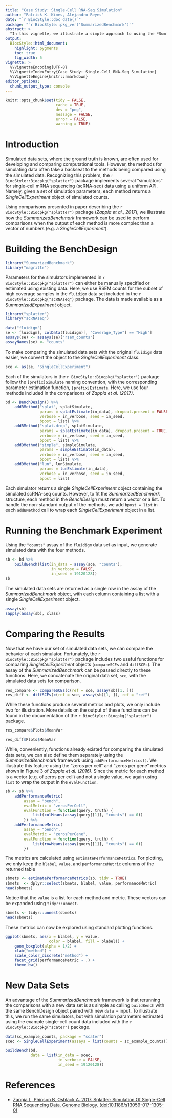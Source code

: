 ```yaml
---
title: "Case Study: Single-Cell RNA-Seq Simulation"
author: "Patrick K. Kimes, Alejandro Reyes"
date: "`r BiocStyle::doc_date()`"
package: "`r BiocStyle::pkg_ver('SummarizedBenchmark')`"
abstract: >
  "In this vignette, we illustrate a simple approach to using the *SummarizedBenchmark* framework for organizing benchmarks with complex outputs, i.e. when methods return non-vector-like objects. This approach is demonstrated with a comparison of simulation methods implemented in the `r BiocStyle::Biocpkg("splatter")` package. SummarizedBenchmark package version: `r packageVersion("SummarizedBenchmark")`"
output:
  BiocStyle::html_document:
    highlight: pygments
    toc: true
    fig_width: 5
vignette: >
  %\VignetteEncoding{UTF-8}
  %\VignetteIndexEntry{Case Study: Single-Cell RNA-Seq Simulation}
  %\VignetteEngine{knitr::rmarkdown}
editor_options: 
  chunk_output_type: console
---
```


```r
knitr::opts_chunk$set(tidy = FALSE,
                      cache = TRUE,
                      dev = "png",
                      message = FALSE,
                      error = FALSE,
                      warning = TRUE)
```

# Introduction

Simulated data sets, where the ground truth is known, are often used for developing and comparing computational tools. However, the methods for simulating data often take a backseat to the methods being compared using the simulated data. Recognizing this problem, the `r BiocStyle::Biocpkg("splatter")` package implements several "simulators" for single-cell mRNA sequencing (scRNA-seq) data using a uniform API. Namely, given a set of simulation parameters, each method returns a _SingleCellExperiment_ object of simulated counts. 

Using comparisons presented in paper describing the `r BiocStyle::Biocpkg("splatter")` package (_Zappia et al., 2017_), we illustrate how the _SummarizedBenchmark_ framework can be used to perform comparisons when the output of each method is more complex than a vector of numbers (e.g. a _SingleCellExperiment_).

# Building the BenchDesign

```r
library("SummarizedBenchmark")
library("magrittr")
```

Parameters for the simulators implemented in `r BiocStyle::Biocpkg("splatter")` can either be manually specified or estimated using existing data. Here, we use RSEM counts for the subset of high coverage samples in the `fluidigm` data set included in the `r BiocStyle::Biocpkg("scRNAseq")` package. The data is made available as a _SummarizedExperiment_ object.

```r
library("splatter")
library("scRNAseq")

data("fluidigm")
se <- fluidigm[, colData(fluidigm)[, "Coverage_Type"] == "High"]
assays(se) <- assays(se)["rsem_counts"]
assayNames(se) <- "counts"
```

To make comparing the simulated data sets with the original `fluidigm` data easier, we convert the object to the _SingleCellExperiment_ class.

```r
sce <- as(se, "SingleCellExperiment")
```

Each of the simulators in the `r BiocStyle::Biocpkg("splatter")` package follow the `[prefix]Simulate` naming convention, with the corresponding parameter estimation function, `[prefix]Estimate`. Here, we use four methods included in the comparisons of _Zappia et al. (2017)_.

```r
bd <- BenchDesign() %>%
    addBMethod("splat", splatSimulate,
               params = splatEstimate(in_data), dropout.present = FALSE,
               verbose = in_verbose, seed = in_seed,
               bpost = list) %>% 
    addBMethod("splat.drop", splatSimulate,
               params = splatEstimate(in_data), dropout.present = TRUE, 
               verbose = in_verbose, seed = in_seed,
               bpost = list) %>% 
    addBMethod("simple", simpleSimulate,
               params = simpleEstimate(in_data),
               verbose = in_verbose, seed = in_seed, 
               bpost = list) %>%
    addBMethod("lun", lunSimulate,
               params = lunEstimate(in_data),
               verbose = in_verbose, seed = in_seed,
               bpost = list)
```

Each simulator returns a single _SingleCellExperiment_ object containing the simulated scRNA-seq counts. However, to fit the _SummarizedBenchmark_ structure, each method in the _BenchDesign_ must return a vector or a list. To handle the non-standard output of the methods, we add `bpost = list` in each `addBMethod` call to wrap each _SingleCellExperiment_ object in a list. 

# Running the Benchmark Experiment

Using the `"counts"` assay of the `fluidigm` data set as input, we generate simulated data with the four methods.

```r
sb <- bd %>%
    buildBench(list(in_data = assay(sce, "counts"),
                    in_verbose = FALSE,
                    in_seed = 19120128))
sb
```

The simulated data sets are returned as a single row in the assay of the _SummarizedBenchmark_ object, with each column containing a list with a single _SingleCellExperiment_ object.

```r
assay(sb)
sapply(assay(sb), class)
```

# Comparing the Results

Now that we have our set of simulated data sets, we can compare the behavior of each simulator. Fortunately, the `r BiocStyle::Biocpkg("splatter")` package includes two useful functions for comparing _SingleCellExperiment_ objects (`compareSCEs` and `diffSCEs`). The assay of the _SummarizedBenchmark_ can be passed directly to these functions. Here, we concatenate the original data set, `sce`, with the simulated data sets for comparison.

```r
res_compare <- compareSCEs(c(ref = sce, assay(sb)[1, ]))
res_diff <- diffSCEs(c(ref = sce, assay(sb)[1, ]), ref = "ref")
```

While these functions produce several metrics and plots, we only include two for illustration. More details on the output of these functions can be found in the documentation of the `r BiocStyle::Biocpkg("splatter")` package.

```r
res_compare$Plots$MeanVar

res_diff$Plots$MeanVar
```

While, conveniently, functions already existed for comparing the simulated data sets, we can also define them separately using the _SummarizedBenchmark_ framework using `addPerformanceMetrics()`. We illustrate this feature using the "zeros per cell" and "zeros per gene" metrics shown in Figure 3 of _Zappia et al. (2016)_. Since the metric for each method is a vector (e.g. of zeros per cell) and not a single value, we again using `list` to wrap the output in the `evalFunction`. 

```r
sb <- sb %>%
    addPerformanceMetric(
        assay = "bench",
        evalMetric = "zerosPerCell",
        evalFunction = function(query, truth) {
            list(colMeans(assay(query[[1]], "counts") == 0))
        }) %>%
    addPerformanceMetric(
        assay = "bench",
        evalMetric = "zerosPerGene",
        evalFunction = function(query, truth) {
            list(rowMeans(assay(query[[1]], "counts") == 0))
        })
```

The metrics are calculated using `estimatePerformanceMetrics`. For plotting, we only keep the `blabel`, `value`, and `performanceMetric` columns of the returned table

```r
sbmets <- estimatePerformanceMetrics(sb, tidy = TRUE)
sbmets  <- dplyr::select(sbmets, blabel, value, performanceMetric)
head(sbmets)
```

Notice that the `value` is a list for each method and metric. These vectors can be expanded using `tidyr::unnest`.

```r
sbmets <- tidyr::unnest(sbmets)
head(sbmets)
```

These metrics can now be explored using standard plotting functions.

```r
ggplot(sbmets, aes(x = blabel, y = value,
                   color = blabel, fill = blabel)) +
    geom_boxplot(alpha = 1/2) +
    xlab("method") +
    scale_color_discrete("method") + 
    facet_grid(performanceMetric ~ .) +
    theme_bw()
```

# New Data Sets

An advantage of the _SummarizedBenchmark_ framework is that rerunning the comparisons with a new data set is as simple as calling `buildBench` with the same BenchDesign object paired with new `data =` input. To illustrate this, we run the same simulators, but with simulation parameters estimated using the example single-cell count data included with the `r BiocStyle::Biocpkg("scater")` package.

```r
data(sc_example_counts, package = "scater")
scec <- SingleCellExperiment(assays = list(counts = sc_example_counts))

buildBench(bd, 
           data = list(in_data = scec,
                       in_verbose = FALSE,
                       in_seed = 19120128))
```

# References

- [Zappia L, Phipson B, Oshlack A. 2017. Splatter: Simulation Of Single-Cell RNA Sequencing Data. Genome Biology. (doi:10.1186/s13059-017-1305-0)](https://genomebiology.biomedcentral.com/articles/10.1186/s13059-017-1305-0)
